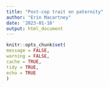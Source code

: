 ```yaml
---
title: "Post-cop trait on paternity"
author: "Erin Macartney"
date: '2023-01-10'
output: html_document
---
```


```r
knitr::opts_chunk$set(
message = FALSE,
warning = FALSE,
cache = TRUE, 
tidy = TRUE, 
echo = TRUE
)
```

